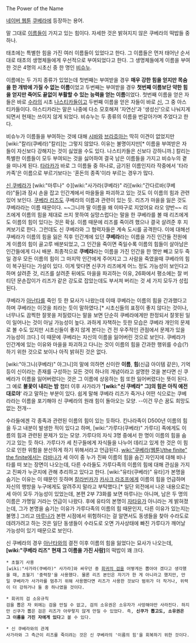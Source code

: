 The Power of the Name

[[네이버 웹툰]] [[쿠베라(웹툰)|쿠베라]]에 등장하는 용어.

말 그대로 [[이름]]들이 가지고 있는 힘이다. 자세한 것은 밝혀지지 않은 쿠베라의 떡밥들 중 하나.

태초에는 특별한 힘을 가진 여러 이름들이 있었다고 한다. 그 이름들은 먼저 태어난 순서대로 태초의 생명체들에게 우선적으로 부여되었다고 한다. 그 생명체들에게 이름을 부여한 것은 4명의 시초신 중 한 명인 [[비슈누(쿠베라)|비슈누]].

이름에는 두 가지 종류가 있었는데 첫번째는 부여받을 경우 '''매우 강한 힘을 얻지만 목숨을 한 개밖에 가질 수 없는 이름'''이었고 두번째는 부여받을 경우 '''첫번째 이름보단 약한 힘을 얻지만 죽어도 끝없이 부활할 수 있는 능력을 얻는 이름'''이었다. 첫번째 이름을 얻은 자들은 바로 [[수라(쿠베라)|수라]]의 시초 [[나스티카]]들이고 두번째 이름을 얻은 자들이 바로 [[신(쿠베라)|신]], 그 중 아스티카들이다. 아스티카라는 말은 나중에 다소 모호해져 '자연신'과 '생성신'으로 나눠지게 되면서 현재는 쓰이지 않게 되었다. 비슈누는 두 종류의 이름을 번갈아가며 주었다고 한다.

비슈누가 이름들을 부여하는 것에 대해 [[시바]]와 [[브라흐마(쿠베라)|브라흐마]]는 딱히 이견이 없었지만 [wiki:"칼리(쿠베라)"칼리]는 그렇지 않았다. 이유는 불명이지만[* 이름을 부여받은 자들이 자신보다 강해지는 것이 싫었을 수도 있다. 나스티카들은 신보다 강하니까.] 칼리는 특별한 이름들이 모두 부여되는 것을 싫어하여 결국 남은 이름들을 가지고 비슈누의 곁을 떠나게 된다. [[타라카]]가 바로 그 이름들 중 하나로, 금기된 이름인지라 작중에서 '타라카족'은 이름으로 부르기보다는 '혼돈의 종족'이라 부르는 경우가 많다.

[[신 쿠베라]]가 [wiki:"마루나" 수][wiki:"사가라(쿠베라)" 라][wiki:"간다르바(쿠베라)"들]과 잠시 손을 잡고 인간계에서 마을들을 파괴하고 있는 것도 이 이름의 힘과 관련있어 보인다. [[쿠베라 리즈]]도 쿠베라의 이름과 관련이 있는 듯. 리즈가 마을을 잃은 것도 쿠베라라는 이름 때문이다. ~~그니까 딸 이름을 왜 이따구로 지었어요 라오 양반~~ 리즈에게 이름의 힘을 제대로 쓰지 못하여 실망스럽다는 말을 한 쿠베라를 볼 때 리즈에게도 이름의 힘이 있다는 것은 확실. 이름 때문에 리즈를 죽이려 했으나 결국 살려준 후 지켜보기로 한다. 그런데도 신 쿠베라와 그 협력자들은 계속 도시를 공격한다. 이에 대해선 쿠베라가 이름의 힘을 잃은 직후 인간계에 있던 '''쿠베라'''라는 이름을 가진 인간들 전원에게 이름의 힘이 골고루 배분되었고, 그 인간을 죽이면 죽일수록 이름의 힘들이 살아남은 인간들에게 다시 배분. 최종적으로 '''쿠베라'''라는 이름을 가진 인간을 한 명만 빼고 모두 죽일 경우 모든 이름의 힘이 그 마지막 인간에게 주어지고 그 사람을 죽였을때 쿠베라의 힘이 복구된다는 가설이 있다. 이게 맞다면 신쿠가 리즈에게 어느 정도 가능성이 보인다고 하며 살려준 것, 리즈를 살려준 뒤에도 마을을 파괴하는 이유, 26화에서 평소에는 잘 버티던 문손잡이가 리즈가 같은 강도로 잡았는데도 부서져 버리는 것 세 가지 모두가 성립된다.

쿠베라가 [[아난타]]를 죽인 듯 한 묘사가 나왔는데 이때 쿠베라는 이름의 힘을 간과했다고 하며 쿠베라는 이것을 죄라는 듯이 말하였다.[* 시초신들의 표정이 좋지 않다는 것이나, 너무나도 끔찍한 잘못을 저질렀다는 말을 보면 단순히 쿠베라에게만 한정되서 잘못된 일이 일어나는 것이 아닐 가능성이 높다. 과하게 자책하는 듯한 모습은 쿠베라 개인의 문제로 볼 수도 있지만 시초신들이 좋지 않게 본다는 건 전 우주적인 관점에서 문제가 있을 가능성이 크다.] 이 때문에 쿠베라는 자신의 이름을 잃어버린 것으로 보인다. 쿠베라가 인간계에 있는 이유와 마을을 파괴하고 다니는 것이 이름의 힘을 간과한 행위를 수습(?)하기 위한 것으로 보이나 아직 밝혀진 것은 없다.

[wiki:"아그니(쿠베라)" 아그니]의 말에 의하면 신이란 '''이름''', '''힘'''(신급 아이템 같은), 기억 등이 신이라는 존재를 구성하는 모든 것이 하나의 개념이라고 설명한 것을 본다면 신 쿠베라가 이름을 잃어버렸다는 것은 그 이름에 상응하는 힘 또한 잃어버렸다는 뜻이 된다. 그 예로 '''불꽃이 내리는 밤''' 챕터 이후 사가라가 ''''[wiki:"신 쿠베라" 그]의 힘은 아직 예전대로야'''' 라고 말하는 부분이 있다. 쉽게 말해 쿠베라 리즈가 죽거나 어떤 식으로는 쿠베라라는 이름을 포기해야 신 쿠베라의 원래 힘이 돌아오는 모양. --이건 무슨 꿈도 희망도 없는 전개--

수라들에겐 각 종족과 관련된 이름의 힘이 있는 듯하다. 킨나라족이 D500년 이름의 힘을 두고 내분이 발생한 적이 있다고 하며, [wiki:"가루다(쿠베라)" 가루다] 족에게도 이름의 힘과 관련된 문제가 있는 모양. 가루다의 자식 3명 중에서 한 명이 이름의 힘을 숨기고 있는 듯 하다. 가루다가 세 친구들에게 자식들을 나누어 데리고 있게 한 것은 이 힘으로 인한 위험을 분산하게 하기 위해서라고 언급된다. [[wiki:"쿠베라(웹툰)/the finite" the finite]]에서는 [[라바나]]가 세 아이 중 누가 진짜 이름의 힘을 숨긴 자인지에 대해 비나타를 떠 보는 장면이 나오는데, 다른 수라들도 가루다족의 이름의 힘에 대해 관심을 가지고 진짜가 누군지에 관해 추리하고 있다고 한다. [wiki:"유타(쿠베라)" 유타]가 본명을 숨기는 이유는 이 때문인 듯하며 [[칼라빈카]]가 [[카사크 라조프]]에게 이름의 힘을 언급하며 자신의 행방을 누구에게도 알려주지 말라고 부탁했다.[* 일단 외전에서 나온 내용으로는 세 아이 모두 가능성이 있었는데, 본편 2부 73화를 보면 마루나는 아니며, 남은 두 명의 이름은 가명일 거라는 언급이 나왔다. 후에 유타의 본명이 [[자타유]]가 아니라는 게 밝혀졌는데, 그가 본명을 숨기는 이유가 가루다족의 이름의 힘 때문인지, 다른 이유가 있는지는 불명.] 그리고 [[마루나]]가 본편 시점에서 위험하다는 걸 알면서도 동생들을 찾아 수라도로 데려가려고 하는 것은 일단 동생들이 수라도로 오면 가사상태에 빠진 가루다가 깨어날 가능성이 있기 때문으로 보인다.

신 쿠베라의 경우 [[아난타]]와의 결전 이후 이름의 힘을 잃었다는 묘사가 나오는데, '''[wiki:"쿠베라 리즈" 현재 그 이름을 가진 사람]'''의 떡밥이 꽤 크다.

 * 초월기 사용
 [wiki:"사가라(쿠베라)" 사가라]와 싸우던 중 [[회귀의 검]]을 어떻게든 뽑아야 겠다고 생각했을 때, 초월기 '중력장'을 사용했다. 물론 리즈 본인은 자기가 한 게 아니라고 했지만, 만일 쿠베라가 사가라를 멈추기 위해 사용했다면 리즈가 사용한 것보다 범위가 더 작거나, 위력이 더 강하거나 둘 중 하나였을 것이다.

 * 회귀의 검 소유규칙
 검을 뽑은 자 외에는 검을 만질 수 없고, 검의 소유권은 소유자가 사망해야만 사라진다. 하지만 신쿠가 뽑은 검은 리즈가 아무렇지 않게 만질 수 있었다. 즉, '''신쿠가 뽑고도, 소유권은 그 이름을 가진 자에게 있다'''고 볼 수 있다.

 * 신 쿠베라와의 관계
 사가라와 그 측근이 리즈를 죽이려는 것은 신 쿠베라의 '이름의 힘'을 회복하기 위한 것이다.

